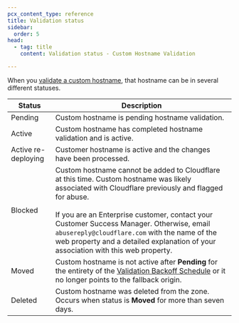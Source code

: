 ```yaml
---
pcx_content_type: reference
title: Validation status
sidebar:
  order: 5
head:
  - tag: title
    content: Validation status - Custom Hostname Validation

---
```


When you [validate a custom hostname](/cloudflare-for-platforms/cloudflare-for-saas/domain-support/hostname-validation/), that hostname can be in several different statuses.

| Status              | Description                                                                                                                                                                                                                                                                                                                                                                                  |
| ------------------- | -------------------------------------------------------------------------------------------------------------------------------------------------------------------------------------------------------------------------------------------------------------------------------------------------------------------------------------------------------------------------------------------- |
| Pending             | Custom hostname is pending hostname validation.                                                                                                                                                                                                                                                                                                                                              |
| Active              | Custom hostname has completed hostname validation and is active.                                                                                                                                                                                                                                                                                                                             |
| Active re-deploying | Customer hostname is active and the changes have been processed.                                                                                                                                                                                                                                                                                                                             |
| Blocked             | Custom hostname cannot be added to Cloudflare at this time. Custom hostname was likely associated with Cloudflare previously and flagged for abuse.<br/><br/>If you are an Enterprise customer, contact your Customer Success Manager. Otherwise, email `abusereply@cloudflare.com` with the name of the web property and a detailed explanation of your association with this web property. |
| Moved               | Custom hostname is not active after **Pending** for the entirety of the [Validation Backoff Schedule](/cloudflare-for-platforms/cloudflare-for-saas/domain-support/hostname-validation/backoff-schedule/) or it no longer points to the fallback origin.                                                                                                                                     |
| Deleted             | Custom hostname was deleted from the zone. Occurs when status is **Moved** for more than seven days.                                                                                                                                                                                                                                                                                         |
